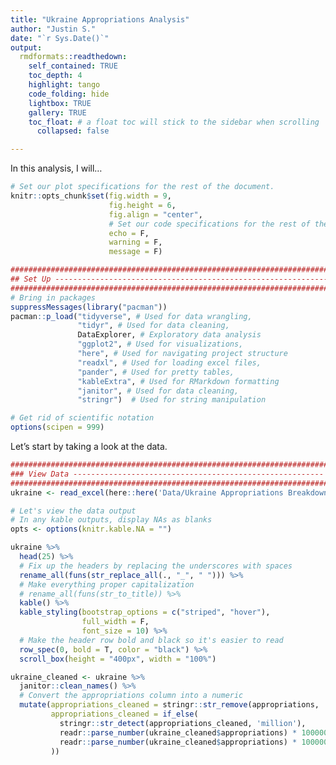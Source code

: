 ```yaml
---
title: "Ukraine Appropriations Analysis"
author: "Justin S."
date: "`r Sys.Date()`"
output:
  rmdformats::readthedown:
    self_contained: TRUE
    toc_depth: 4
    highlight: tango
    code_folding: hide
    lightbox: TRUE
    gallery: TRUE
    toc_float: # a float toc will stick to the sidebar when scrolling
      collapsed: false

---
```


In this analysis, I will...

```r
# Set our plot specifications for the rest of the document.
knitr::opts_chunk$set(fig.width = 9,
                      fig.height = 6,
                      fig.align = "center",
                      # Set our code specifications for the rest of the document
                      echo = F,
                      warning = F,
                      message = F)
```


```r
###########################################################################
## Set Up -----------------------------------------------------------------
###########################################################################
# Bring in packages
suppressMessages(library("pacman"))
pacman::p_load("tidyverse", # Used for data wrangling,
               "tidyr", # Used for data cleaning,
               DataExplorer, # Exploratory data analysis
               "ggplot2", # Used for visualizations,
               "here", # Used for navigating project structure
               "readxl", # Used for loading excel files,
               "pander", # Used for pretty tables,
               "kableExtra", # Used for RMarkdown formatting
               "janitor", # Used for data cleaning,
               "stringr")  # Used for string manipulation

# Get rid of scientific notation
options(scipen = 999)

```


Let's start by taking a look at the data.

```r
########################################################################
### View Data --------------------------------------------------------
########################################################################
ukraine <- read_excel(here::here('Data/Ukraine Appropriations Breakdown.xlsx'))

# Let's view the data output
# In any kable outputs, display NAs as blanks
opts <- options(knitr.kable.NA = "")

ukraine %>% 
  head(25) %>%
  # Fix up the headers by replacing the underscores with spaces
  rename_all(funs(str_replace_all(., "_", " "))) %>% 
  # Make everything proper capitalization
  # rename_all(funs(str_to_title)) %>% 
  kable() %>%
  kable_styling(bootstrap_options = c("striped", "hover"),
                full_width = F,
                font_size = 10) %>%
  # Make the header row bold and black so it's easier to read
  row_spec(0, bold = T, color = "black") %>% 
  scroll_box(height = "400px", width = "100%")
```




```r
ukraine_cleaned <- ukraine %>% 
  janitor::clean_names() %>% 
  # Convert the appropriations column into a numeric
  mutate(appropriations_cleaned = stringr::str_remove(appropriations, '[$]'),
         appropriations_cleaned = if_else(
           stringr::str_detect(appropriations_cleaned, 'million'),
           readr::parse_number(ukraine_cleaned$appropriations) * 1000000,
           readr::parse_number(ukraine_cleaned$appropriations) * 1000000000
         ))
  
  
```



